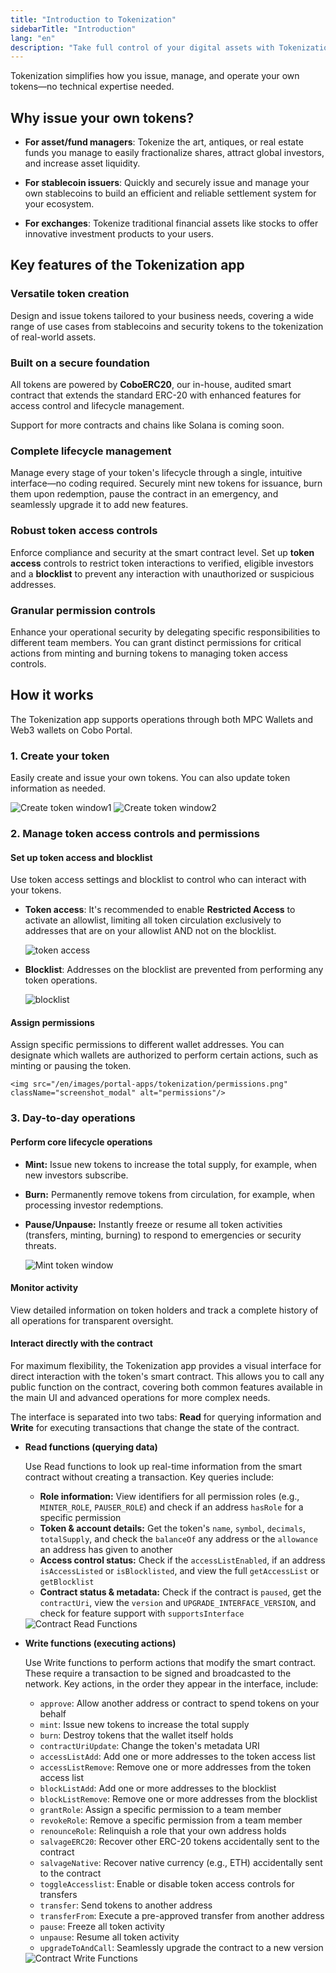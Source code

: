 ```yaml
---
title: "Introduction to Tokenization"
sidebarTitle: "Introduction"
lang: "en"
description: "Take full control of your digital assets with Tokenization. It simplifies how you issue, manage, and operate your own tokens."
---
```


Tokenization simplifies how you issue, manage, and operate your own tokens—no technical expertise needed.

## Why issue your own tokens?

- **For asset/fund managers**: Tokenize the art, antiques, or real estate funds you manage to easily fractionalize shares, attract global investors, and increase asset liquidity.

- **For stablecoin issuers**: Quickly and securely issue and manage your own stablecoins to build an efficient and reliable settlement system for your ecosystem.

- **For exchanges**: Tokenize traditional financial assets like stocks to offer innovative investment products to your users.

## Key features of the Tokenization app

### Versatile token creation
Design and issue tokens tailored to your business needs, covering a wide range of use cases from stablecoins and security tokens to the tokenization of real-world assets.

### Built on a secure foundation
All tokens are powered by **CoboERC20**, our in-house, audited smart contract that extends the standard ERC-20 with enhanced features for access control and lifecycle management.

Support for more contracts and chains like Solana is coming soon.

### Complete lifecycle management
Manage every stage of your token's lifecycle through a single, intuitive interface—no coding required. Securely mint new tokens for issuance, burn them upon redemption, pause the contract in an emergency, and seamlessly upgrade it to add new features.

### Robust token access controls
Enforce compliance and security at the smart contract level. Set up **token access** controls to restrict token interactions to verified, eligible investors and a **blocklist** to prevent any interaction with unauthorized or suspicious addresses.

### Granular permission controls
Enhance your operational security by delegating specific responsibilities to different team members. You can grant distinct permissions for critical actions from minting and burning tokens to managing token access controls.

## How it works

The Tokenization app supports operations through both MPC Wallets and Web3 wallets on Cobo Portal.

### 1. Create your token
Easily create and issue your own tokens. You can also update token information as needed.

<img src="/en/images/portal-apps/tokenization/create-token1.png" className="screenshot_modal" alt="Create token window1"/>

<img src="/en/images/portal-apps/tokenization/create-token2.png" className="screenshot_modal" alt="Create token window2"/>

### 2. Manage token access controls and permissions

#### Set up token access and blocklist

Use token access settings and blocklist to control who can interact with your tokens.

- **Token access**: It's recommended to enable **Restricted Access** to activate an allowlist, limiting all token circulation exclusively to addresses that are on your allowlist AND not on the blocklist.

    <img src="/en/images/portal-apps/tokenization/token-access.png" className="screenshot_modal" alt="token access"/>

- **Blocklist**: Addresses on the blocklist are prevented from performing any token operations.

    <img src="/en/images/portal-apps/tokenization/blocklist.png" className="screenshot_modal" alt="blocklist"/>

#### Assign permissions
Assign specific permissions to different wallet addresses. You can designate which wallets are authorized to perform certain actions, such as minting or pausing the token.

    <img src="/en/images/portal-apps/tokenization/permissions.png" className="screenshot_modal" alt="permissions"/>

### 3. Day-to-day operations

#### Perform core lifecycle operations

- **Mint:** Issue new tokens to increase the total supply, for example, when new investors subscribe.
- **Burn:** Permanently remove tokens from circulation, for example, when processing investor redemptions.
- **Pause/Unpause:** Instantly freeze or resume all token activities (transfers, minting, burning) to respond to emergencies or security threats.

    <img src="/en/images/portal-apps/tokenization/mint.png" className="screenshot_modal" alt="Mint token window"/>

#### Monitor activity

View detailed information on token holders and track a complete history of all operations for transparent oversight.

#### Interact directly with the contract

For maximum flexibility, the Tokenization app provides a visual interface for direct interaction with the token's smart contract. This allows you to call any public function on the contract, covering both common features available in the main UI and advanced operations for more complex needs.

The interface is separated into two tabs: **Read** for querying information and **Write** for executing transactions that change the state of the contract.

- **Read functions (querying data)**

    Use Read functions to look up real-time information from the smart contract without creating a transaction. Key queries include:

    - **Role information:** View identifiers for all permission roles (e.g., `MINTER_ROLE`, `PAUSER_ROLE`) and check if an address `hasRole` for a specific permission
    - **Token & account details:** Get the token's `name`, `symbol`, `decimals`, `totalSupply`, and check the `balanceOf` any address or the `allowance` an address has given to another
    - **Access control status:** Check if the `accessListEnabled`, if an address `isAccessListed` or `isBlocklisted`, and view the full `getAccessList` or `getBlocklist`
    - **Contract status & metadata:** Check if the contract is `paused`, get the `contractUri`, view the `version` and `UPGRADE_INTERFACE_VERSION`, and check for feature support with `supportsInterface`
    <img src="/en/images/portal-apps/tokenization/function-read.png" className="screenshot_modal" alt="Contract Read Functions"/>

- **Write functions (executing actions)**

    Use Write functions to perform actions that modify the smart contract. These require a transaction to be signed and broadcasted to the network. Key actions, in the order they appear in the interface, include:

    - `approve`: Allow another address or contract to spend tokens on your behalf
    - `mint`: Issue new tokens to increase the total supply
    - `burn`: Destroy tokens that the wallet itself holds
    - `contractUriUpdate`: Change the token's metadata URI
    - `accessListAdd`: Add one or more addresses to the token access list
    - `accessListRemove`: Remove one or more addresses from the token access list
    - `blockListAdd`: Add one or more addresses to the blocklist
    - `blockListRemove`: Remove one or more addresses from the blocklist
    - `grantRole`: Assign a specific permission to a team member
    - `revokeRole`: Remove a specific permission from a team member
    - `renounceRole`: Relinquish a role that your own address holds
    - `salvageERC20`: Recover other ERC-20 tokens accidentally sent to the contract
    - `salvageNative`: Recover native currency (e.g., ETH) accidentally sent to the contract
    - `toggleAccesslist`: Enable or disable token access controls for transfers
    - `transfer`: Send tokens to another address
    - `transferFrom`: Execute a pre-approved transfer from another address
    - `pause`: Freeze all token activity
    - `unpause`: Resume all token activity
    - `upgradeToAndCall`: Seamlessly upgrade the contract to a new version
    <img src="/en/images/portal-apps/tokenization/function-write.png" className="screenshot_modal" alt="Contract Write Functions"/>

